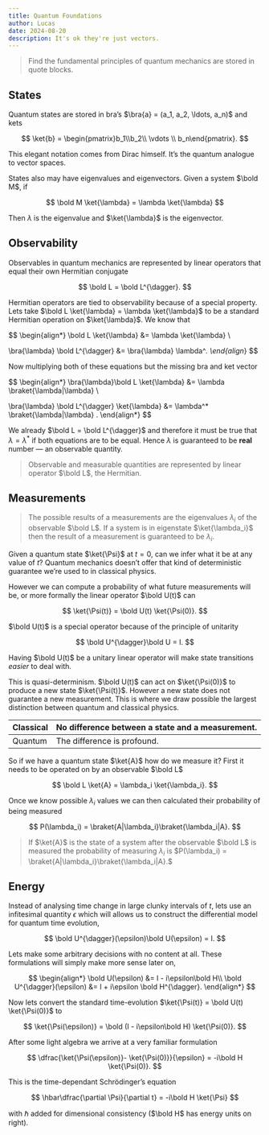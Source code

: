 ```yaml
---
title: Quantum Foundations
author: Lucas
date: 2024-08-20
description: It's ok they're just vectors.
---
```

> Find the fundamental principles of quantum mechanics are stored in quote blocks.
>

## States

Quantum states are stored in bra’s $\bra{a} = (a_1, a_2, \ldots, a_n)$ and kets

$$
\ket{b} = \begin{pmatrix}b_1\\b_2\\ \vdots \\ b_n\end{pmatrix}.
$$

This elegant notation comes from Dirac himself. It’s the quantum analogue to vector spaces.

States also may have eigenvalues and eigenvectors. Given a system $\bold M$, if

$$
\bold M \ket{\lambda} = \lambda \ket{\lambda}
$$

Then $\lambda$ is the eigenvalue and $\ket{\lambda}$ is the eigenvector.

## Observability

Observables in quantum mechanics are represented by linear operators that equal their own Hermitian conjugate

$$
\bold L = \bold L^{\dagger}.
$$

Hermitian operators are tied to observability because of a special property. Lets take $\bold L \ket{\lambda} = \lambda \ket{\lambda}$ to be a standard Hermitian operation on $\ket{\lambda}$. We know that

$$
\begin{align*}
\bold L \ket{\lambda} &= \lambda \ket{\lambda} \\

\bra{\lambda} \bold L^{\dagger}  &= \bra{\lambda} \lambda^*.
\end{align*}
$$

Now multiplying both of these equations but the missing bra and ket vector

$$
\begin{align*}
\bra{\lambda}\bold L \ket{\lambda} &= \lambda \braket{\lambda|\lambda} \\

\bra{\lambda} \bold L^{\dagger} \ket{\lambda}  &= \lambda^* \braket{\lambda|\lambda} .
\end{align*}
$$

We already $\bold L = \bold L^{\dagger}$ and therefore it must be true that $\lambda = \lambda^*$ if both equations are to be equal. Hence $\lambda$ is guaranteed to be **real** number — an observable quantity.

> Observable and measurable quantities are represented by linear operator $\bold L$, the Hermitian.
>

## Measurements

> The possible results of a measurements are the eigenvalues $\lambda_i$ of the observable $\bold L$. If a system is in eigenstate $\ket{\lambda_i}$ then the result of a measurement is guaranteed to be $\lambda_i$.
>

Given a quantum state $\ket{\Psi}$ at $t=0$, can we infer what it be at any value of $t$? Quantum mechanics doesn’t offer that kind of deterministic guarantee we’re used to in classical physics.

However we can compute a probability of what future measurements will be, or more formally the linear operator $\bold U(t)$ can

$$
\ket{\Psi(t)} = \bold U(t) \ket{\Psi(0)}.
$$

$\bold U(t)$ is a special operator because of the principle of unitarity

$$
\bold U^{\dagger}\bold U = I.
$$

Having $\bold U(t)$ be a unitary linear operator will make state transitions *easier* to deal with.

This is quasi-determinism. $\bold U(t)$ can act on $\ket{\Psi(0)}$ to produce a new state $\ket{\Psi(t)}$. However a new state does not guarantee a new measurement. This is where we draw possible the largest distinction between quantum and classical physics.

| Classical | No difference between a state and a measurement. |
| --- | --- |
| Quantum | The difference is profound. |

So if we have a quantum state $\ket{A}$ how do we measure it? First it needs to be operated on by an observable $\bold L$

$$
\bold L \ket{A} = \lambda_i \ket{\lambda_i}.
$$

Once we know possible $\lambda_i$ values we can then calculated their probability of being measured

$$
P(\lambda_i) = \braket{A|\lambda_i}\braket{\lambda_i|A}.
$$

> If $\ket{A}$ is the state of a system after the observable $\bold L$ is measured the probability of measuring $\lambda_i$ is $P(\lambda_i) = \braket{A|\lambda_i}\braket{\lambda_i|A}.$
>

## Energy

Instead of analysing time change in large clunky intervals of $t$, lets use an infitesimal quantity $\epsilon$ which will allows us to construct the differential model for quantum time evolution,

$$
\bold U^{\dagger}(\epsilon)\bold U(\epsilon) = I.
$$

Lets make some arbitrary decisions with no content at all. These formulations will simply make more sense later on,

$$
\begin{align*}
\bold U(\epsilon) &= I - i\epsilon\bold H\\
\bold U^{\dagger}(\epsilon) &= I + i\epsilon \bold H^{\dagger}.
\end{align*}
$$

Now lets convert the standard time-evolution $\ket{\Psi(t)} = \bold U(t) \ket{\Psi(0)}$ to

$$
\ket{\Psi(\epsilon)} = \bold (I - i\epsilon\bold H) \ket{\Psi(0)}.
$$

After some light algebra we arrive at a very familiar formulation

$$
\dfrac{\ket{\Psi(\epsilon)}- \ket{\Psi(0)}}{\epsilon} = -i\bold H \ket{\Psi(0)}.
$$

This is the time-dependant Schrödinger’s equation

$$
\hbar\dfrac{\partial \Psi}{\partial t} = -i\bold H \ket{\Psi}
$$

with $\hbar$  added for dimensional consistency ($\bold H$ has energy units on right).
